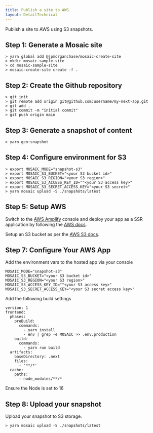 ```yaml
---
title: Publish a site to AWS
layout: DetailTechnical
---
```


Publish a site to AWS using S3 snapshots.

## Step 1: Generate a Mosaic site

```
> yarn global add @jpmorganchase/mosaic-create-site
> mkdir mosaic-sample-site
> cd mosaic-sample-site
> mosaic-create-site create -f .
```

## Step 2: Create the Github repository

```
> git init
> git remote add origin git@github.com:username/my-next-app.git
> git add .
> git commit -m "initial commit"
> git push origin main
```

## Step 3: Generate a snapshot of content

```
> yarn gen:snapshot
```

## Step 4: Configure environment for S3

```
> export MOSAIC_MODE="snapshot-s3"
> export MOSAIC_S3_BUCKET="<your S3 bucket id>"
> export MOSAIC_S3_REGION="<your S3 region>"
> export MOSAIC_S3_ACCESS_KEY_ID=""<your S3 access key>"
> export MOSAIC_S3_SECRET_ACCESS_KEY="<your S3 secret>"
> yarn mosaic upload -S ./snapshots/latest
```

## Step 5: Setup AWS

Switch to the [AWS Amplify](https://aws.amazon.com/amplify/hosting/) console and deploy your app as a SSR application by following the [AWS docs](https://docs.amplify.aws/guides/hosting/nextjs/q/platform/js/).

Setup an S3 bucket as per the [AWS S3 docs](https://docs.aws.amazon.com/AmazonS3/latest/userguide/GetStartedWithS3.html).

## Step 7: Configure Your AWS App

Add the environment vars to the hosted app via your console

```
MOSAIC_MODE="snapshot-s3"
MOSAIC_S3_BUCKET="<your S3 bucket id>"
MOSAIC_S3_REGION="<your S3 region>"
MOSAIC_S3_ACCESS_KEY_ID=""<your S3 access key>"
MOSAIC_S3_SECRET_ACCESS_KEY="<your S3 secret access key>"
```

Add the following build settings

```
version: 1
frontend:
  phases:
    preBuild:
      commands:
        - yarn install
        - env | grep -e MOSAIC >> .env.production
    build:
      commands:
        - yarn run build
  artifacts:
    baseDirectory: .next
    files:
      - '**/*'
  cache:
    paths:
      - node_modules/**/*
```

Ensure the Node is set to 16

## Step 8: Upload your snapshot

Upload your snapshot to S3 storage.

```
> yarn mosaic upload -S ./snapshots/latest
```
